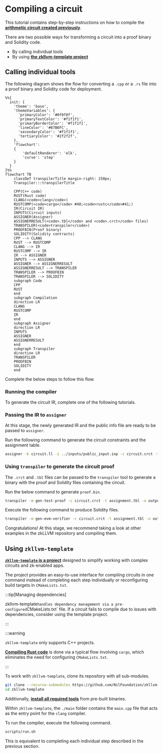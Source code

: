 
# Compiling a circuit

This tutorial contains step-by-step instructions on how to compile the [**arithmetic circuit created previously**](./writing-a-simple-circuit).

There are two possible ways for transforming a circuit into a proof binary and Solidity code.

- By calling individual tools
- By using [**the zkllvm-template project**](https://github.com/NilFoundation/zkllvm-template)

## Calling individual tools

The following diagram shows the flow for converting a `.cpp` or a `.rs` file into a proof binary and Solidity code for deployment.

```mermaid
%%{
  init: {
    'theme': 'base',
    'themeVariables': {
      'primaryColor': '#0f0f0f',
      'primaryTextColor': '#f1f1f1',
      'primaryBorderColor': '#f1f1f1',
      'lineColor': '#87B6FC',
      'secondaryColor': '#f1f1f1',
      'tertiaryColor': '#2f2f2f',
    },
    'flowchart':
    {
        'defaultRenderer': 'elk',
        'curve': 'step'
    }
  }
}%%
flowchart TB
    classDef transpilerTitle margin-right: 250px;
    Transpiler:::transpilerTitle

    CPP(C++ code)
    RUST(Rust code)
    CLANG(<code>clang</code>)
    RUSTCOMP(<code>cargo</code> #40;<code>rustc</code>#41;)
    IR(Circuit IR)
    INPUTS(Circuit inputs)
    ASSIGNER(Assigner)
    ASSIGNERRESULT(<code>.tbl</code> and <code>.crct</code> files)
    TRANSPILER(<code>transpiler</code>)
    PROOFBIN(Proof binary)
    SOLIDITY(Solidity contracts)
    CPP --> CLANG
    RUST --> RUSTCOMP
    CLANG --> IR
    RUSTCOMP --> IR
    IR --> ASSIGNER
    INPUTS --> ASSIGNER
    ASSIGNER --> ASSIGNERRESULT
    ASSIGNERRESULT --> TRANSPILER
    TRANSPILER --> PROOFBIN
    TRANSPILER --> SOLIDITY
    subgraph Code
    CPP
    RUST
    end
    subgraph Compilation
    direction LR
    CLANG
    RUSTCOMP
    IR
    end
    subgraph Assigner
    direction LR
    INPUTS
    ASSIGNER
    ASSIGNERRESULT
    end
    subgraph Transpiler
    direction LR
    TRANSPILER
    PROOFBIN
    SOLIDITY
    end
```

Complete the below steps to follow this flow.

### Running the compiler

To generate the circuit IR, complete one of the following tutorials.

<DocCardList/>

### Passing the IR to `assigner`

At this stage, the newly generated IR and the public info file are ready to be passed to `assigner`.

Run the following command to generate the circuit constraints and the assignment table.

```bash
assigner -b circuit.ll -i ../inputs/public_input.inp -c circuit.crct -t assignment.tbl -e pallas --generate-type circuit-assignment
```

### Using `transpiler` to generate the circuit proof

The `.crct` and `.tbl` files can be passed to the `transpiler` tool to generate a binary with the proof and Solidity files containing the circuit.

Run the below command to generate `proof.bin`.

```bash
transpiler -m gen-test-proof -c circuit.crct -t assignment.tbl -o output -e pallas
```

Execute the following command to produce Solidity files.

```bash
transpiler -m gen-evm-verifier -c circuit.crct -t assignment.tbl -o output -e pallas --optimize-gates
```

Congratulations! At this stage, we recommend taking a look at other examples in the zkLLVM repository and compiling them.

## Using `zkllvm-template`

[**`zkllvm-template` is a project**](https://github.com/NilFoundation/zkllvm-template) designed to simplify working with complex circuits and zk-enabled apps.

The project provides an easy-to-use interface for compiling circuits in one command instead of completing each step individually or reconfiguring build targets in `CMakeLists.txt`.

:::tip[Managing dependencies]

zkllvm-template` handles dependency management via a pre-configured `CMakeLists.txt` file. If a circuit fails to compile due to issues with dependencies, consider using the template project.

:::

:::warning

`zkllvm-template` only supports C++ projects.

[**Compiling Rust code**](./compiling-rust-code) is done via a typical flow involving `cargo`, which eliminates the need for configuring `CMakeLists.txt`.

:::

To work with `zkllvm-template`, clone its repository with all sub-modules.

```bash
git clone --recurse-submodules https://github.com/NilFoundation/zkllvm-template.git
cd zkllvm-template
```

Additionally, [**install all required tools**](./installation) from pre-built binaries.

Within `zkllvm-template`, the `./main` folder contains the `main.cpp` file that acts as the entry point for the `clang` compiler.

To run the compiler, execute the following command.

```bash
scripts/run.sh
```

This is equivalent to completing each individual step described in the previous section.

